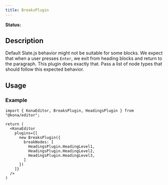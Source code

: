 ```yaml
---
title: BreaksPlugin
---
```


**Status:** <Badge text="stable" type="tip" />

## Description

Default Slate.js behavior might not be suitable for some blocks.
We expect that when a user presses `Enter`, we exit from heading blocks and return to the paragraph.
This plugin does exactly that. Pass a list of node types that should follow this expected behavior.

## Usage
### Example
```tsx
import { KonaEditor, BreaksPlugin, HeadingsPlugin } from "@kona/editor";

return (
  <KonaEditor
    plugins={[
      new BreaksPlugin({
        breakNodes: [
          HeadingsPlugin.HeadingLevel1,
          HeadingsPlugin.HeadingLevel2,
          HeadingsPlugin.HeadingLevel3,
        ]
      })
    ]}
  />
)
```
